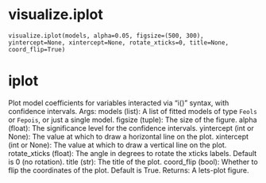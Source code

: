 # visualize.iplot { #pyfixest.visualize.iplot }

`visualize.iplot(models, alpha=0.05, figsize=(500, 300), yintercept=None, xintercept=None, rotate_xticks=0, title=None, coord_flip=True)`

# iplot

Plot model coefficients for variables interacted via "i()" syntax, with confidence intervals.
Args:
    models (list): A list of fitted models of type `Feols` or `Fepois`, or just a single model.
    figsize (tuple): The size of the figure.
    alpha (float): The significance level for the confidence intervals.
    yintercept (int or None): The value at which to draw a horizontal line on the plot.
    xintercept (int or None): The value at which to draw a vertical line on the plot.
    rotate_xticks (float): The angle in degrees to rotate the xticks labels. Default is 0 (no rotation).
    title (str): The title of the plot.
    coord_flip (bool): Whether to flip the coordinates of the plot. Default is True.
Returns:
    A lets-plot figure.